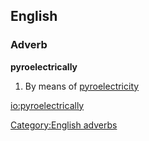 ==English==

===Adverb===
'''pyroelectrically'''

# By means of [[pyroelectricity]]

[[Category:English adverbs]]

[[io:pyroelectrically]]